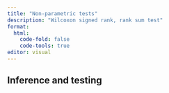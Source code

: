 ```yaml
---
title: "Non-parametric tests"
description: "Wilcoxon signed rank, rank sum test"
format: 
  html:
    code-fold: false
    code-tools: true
editor: visual
---
```


## Inference and testing 

